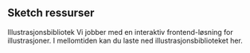 

## Sketch ressurser

<Lenkepanel className="resource-link" href="https://sketch.cloud/s/mb53w" border>
    <SketchLogo />
    Illustrasjons&shy;bibliotek
</Lenkepanel>
<Alertstripe type="info" solid>
    Vi jobber med en interaktiv frontend-løsning for illustrasjoner. I mellomtiden kan du laste 
    ned illustrasjonsbiblioteket her.
</Alertstripe>